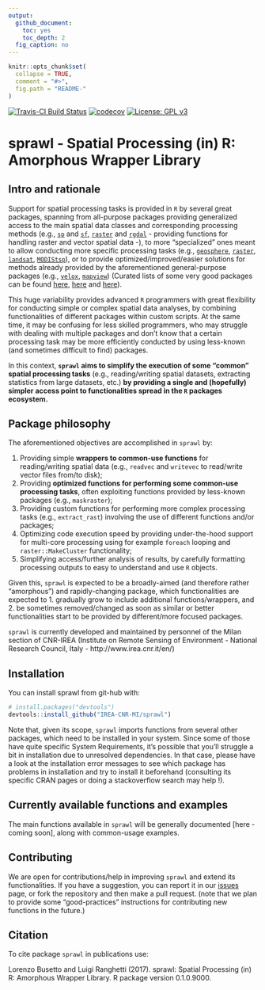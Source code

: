 ```yaml
---
output:
  github_document:
    toc: yes
    toc_depth: 2
  fig_caption: no
---
```


<!-- README.md is generated from README.Rmd. Please edit that file -->

```r
knitr::opts_chunk$set(
  collapse = TRUE,
  comment = "#>",
  fig.path = "README-"
)
```
[![Travis-CI Build Status](https://travis-ci.org/IREA-CNR-MI/sprawl.svg?branch=master)](https://travis-ci.org/IREA-CNR-MI/sprawl)
[![codecov](https://codecov.io/gh/IREA-CNR-MI/sprawl/branch/master/graph/badge.svg?token=0yWdr6gWG7)](https://codecov.io/gh/IREA-CNR-MI/sprawl)
[![License: GPL v3](https://img.shields.io/badge/License-GPL%20v3-blue.svg)](http://www.gnu.org/licenses/gpl-3.0)

# sprawl - Spatial Processing (in) R: Amorphous Wrapper Library

## Intro and rationale 

Support for spatial processing tasks is provided in `R` by several great packages, spanning from all-purpose packages providing generalized access to the main spatial data classes and corresponding processing methods (e.g.,  [`sp`](https://cran.r-project.org/web/packages/sp/index.html) and [`sf`](https://cran.r-project.org/web/packages/sf/index.html), [`raster`](https://cran.r-project.org/web/packages/raster/index.html) and [`rgdal`](https://cran.r-project.org/web/packages/rgdal/index.html) - providing functions for handling raster and vector spatial data -), to more "specialized" ones meant to allow conducting more specific processing tasks (e.g., [`geosphere`](https://cran.r-project.org/web/packages/geosphere/index.html), [`raster`](https://cran.r-project.org/web/packages/raster/index.html),  [`landsat`](https://cran.r-project.org/web/packages/landsat/index.html), [`MODIStsp`](https://cran.r-project.org/web/packages/MODIStsp/index.html)), or to provide optimized/improved/easier solutions for methods already provided by the aforementioned general-purpose packages (e.g., [`velox`](https://cran.r-project.org/web/packages/velox/index.html), [`mapview`](https://cran.r-project.org/web/packages/mapview/index.html)) (Curated lists of some very good packages can be found [here](https://cran.r-project.org/web/views/Spatial.html), [here]( https://ropensci.org/blog/blog/2016/11/22/geospatial-suite) and [here](https://github.com/ropensci/maptools)). 

This huge variability provides advanced `R` programmers with great flexibility for conducting simple or complex spatial data analyses, by combining functionalities of different packages within custom scripts. At the same time, it may be confusing for less skilled programmers, who may struggle with dealing with multiple packages and don't know that a certain processing task may be more efficiently conducted by using less-known (and sometimes difficult to find) packages. 

In this context, **`sprawl` aims to simplify the execution of some "common" spatial processing tasks** (e.g., reading/writing spatial datasets, extracting statistics from large datasets, etc.) **by providing a single and (hopefully) simpler access point to functionalities spread in the `R` packages ecosystem.** 

## Package philosophy

The aforementioned objectives are accomplished in `sprawl` by: 

1. Providing simple **wrappers to common-use functions** for reading/writing spatial data (e.g., `readvec` and `writevec` to read/write vector files from/to disk); 
2. Providing **optimized functions for performing some common-use processing tasks**, often exploiting functions provided by less-known packages (e.g., `maskraster`); 
3. Providing custom functions for performing more complex processing tasks (e.g., `extract_rast`) involving the use of different functions and/or packages;
4. Optimizing code execution speed by providing under-the-hood support for multi-core processing using for example `foreach` looping and `raster::MakeCluster` functionality;
4. Simplifying access/further analysis of results, by carefully formatting processing outputs to easy to understand and use `R` objects.

Given this, `sprawl` is expected to be a broadly-aimed (and therefore rather "amorphous") and rapidly-changing package, which functionalities are expected to 1. gradually grow to include additional functions/wrappers, and 2. be sometimes removed/changed as soon as similar or better functionalities start to be provided by different/more focused packages. 

`sprawl` is currently developed and maintained by personnel of the Milan section of CNR-IREA (Institute on Remote Sensing of Environment - National Research Council, Italy - http://www.irea.cnr.it/en/)

## Installation

You can install sprawl from git-hub with:

```r
# install.packages("devtools")
devtools::install_github("IREA-CNR-MI/sprawl")
```

Note that, given its scope, `sprawl` imports functions from several other packages, which need to be installed in your system. Since some of those have quite specific System Requirements, it's possible that you'll struggle a bit in installation due to unresolved dependencies. In that case, please have a look at the installation error messages to see which package has problems in installation and try to install it beforehand (consulting its specific CRAN pages or doing a stackoverflow search may help !). 

## Currently available functions and examples

The main functions available in `sprawl` will be generally documented [here - coming soon], along with common-usage examples. 

## Contributing

We are open for contributions/help in improving `sprawl` and extend its functionalities. If you have a suggestion, you can report it in our [issues](https://github.com/IREA-CNR-MI/sprawl/issues) page, or fork the repository and then make a pull request.
(note that we plan to provide some "good-practices" instructions for contributing new functions in the future.)

## Citation

To cite package `sprawl` in publications use:

  Lorenzo Busetto and Luigi Ranghetti (2017). sprawl: Spatial Processing (in) R: Amorphous
  Wrapper Library. R package version 0.1.0.9000.

